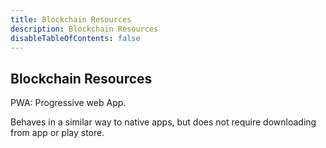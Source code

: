 ```yaml
---
title: Blockchain Resources
description: Blockchain Resources
disableTableOfContents: false
---
```


## Blockchain Resources

PWA: Progressive web App.

Behaves in a similar way to native apps, but does not require downloading from app or play store.
